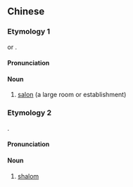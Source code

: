 {{also|沙龙}}
==Chinese==
{{zh-forms|s=沙龙}}

===Etymology 1===
{{bor|zh|fr|salon}} or {{bor|zh|en|salon|notext=1}}.

====Pronunciation====
{{zh-pron
|m=shālóng
|c=saa1 lung4
|h=pfs=sà-lóng
|mn=qz,xm:sa-liông/tw:soa-lông/zz:see-liông/xm:sa-lông
|cat=n
}}

====Noun====
{{zh-noun}}

# [[salon]] (a large room or establishment)

===Etymology 2===
{{bor|zh|hbo|שָׁלוֹם|tr=shalóm||peace, well-being; Hello, good-bye}}.

====Pronunciation====
{{zh-pron
|m=shālóng
|c=saa1 lung4
|h=pfs=sâ-liùng
|mn=qz,tw,xm:sa-liông/zz:see-liông/xm:sa-lông
|cat=n
}}

====Noun====
{{zh-noun}}

# [[shalom]]